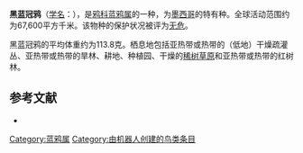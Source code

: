 {{noteTA
|G1=unit
}}
{{Speciesbox
| name = 黑蓝冠鸦
| image = San Blas Jay.jpg
| status = LC | status_system = IUCN3.1
| genus = Cyanocorax
| species = sanblasianus
| authority = {{link-en|弗雷德里克·德拉弗雷奈|Frédéric de Lafresnaye|Lafresnaye}}, 1842
| range_map = 
}}

'''黑蓝冠鸦'''（[[学名|学名]]：{{lang|la|''Cyanocorax sanblasianus''}}），是[[鸦科|鸦科]][[蓝鸦属|蓝鸦属]]的一种，为[[墨西哥|墨西哥]]的特有种。全球活动范围约为67,600平方千米。该物种的保护状况被评为[[无危|无危]]。

黑蓝冠鸦的平均体重约为113.8克。栖息地包括亚热带或热带的（低地）干燥疏灌丛、亚热带或热带的旱林、耕地、种植园、干燥的[[稀树草原|稀树草原]]和亚热带或热带的红树林。

== 参考文献 ==
{{commons category|Cyanocorax sanblasianus}}
*{{cite web|url=http://www.birdlife.org/datazone/speciesfactsheet.php?id=5703&m=0|title=Cyanocorax sanblasianus|publisher=[[国际鸟盟|BirdLife.org]]|accessdate=2011-06-27|archive-date=2016-03-04|archive-url=https://web.archive.org/web/20160304135143/http://www.birdlife.org/datazone/speciesfactsheet.php?id=5703&m=0|dead-url=no}}
{{Taxonbar|from=Q481700}}

[[Category:蓝鸦属|Category:蓝鸦属]]
[[Category:由机器人创建的鸟类条目|Category:由机器人创建的鸟类条目]]